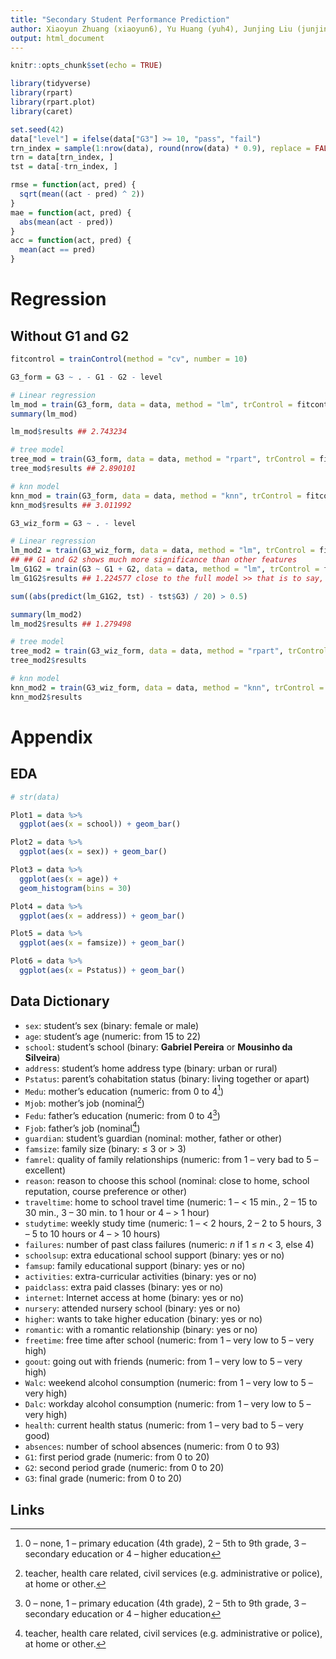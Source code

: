 ---
title: "Secondary Student Performance Prediction"
author: Xiaoyun Zhuang (xiaoyun6), Yu Huang (yuh4), Junjing Liu (junjing2)
output: html_document
---

```{r setup, include=FALSE}
knitr::opts_chunk$set(echo = TRUE)
```

```{r libraries}
library(tidyverse)
library(rpart)
library(rpart.plot)
library(caret)
```


```{r}
set.seed(42)
data["level"] = ifelse(data["G3"] >= 10, "pass", "fail")
trn_index = sample(1:nrow(data), round(nrow(data) * 0.9), replace = FALSE)
trn = data[trn_index, ]
tst = data[-trn_index, ]

rmse = function(act, pred) {
  sqrt(mean((act - pred) ^ 2))
}
mae = function(act, pred) {
  abs(mean(act - pred))
}
acc = function(act, pred) {
  mean(act == pred)
}
```

# Regression

## Without G1 and G2

```{r control}
fitcontrol = trainControl(method = "cv", number = 10)
```

```{r regression-w/o-G1-G2}
G3_form = G3 ~ . - G1 - G2 - level

# Linear regression
lm_mod = train(G3_form, data = data, method = "lm", trControl = fitcontrol, metric = "RMSE")
summary(lm_mod) 

lm_mod$results ## 2.743234

# tree model
tree_mod = train(G3_form, data = data, method = "rpart", trControl = fitcontrol, metric = "RMSE")
tree_mod$results ## 2.890101

# knn model
knn_mod = train(G3_form, data = data, method = "knn", trControl = fitcontrol, metric = "RMSE")
knn_mod$results ## 3.011992
```

```{r regression-w-G1-G2}
G3_wiz_form = G3 ~ . - level

# Linear regression
lm_mod2 = train(G3_wiz_form, data = data, method = "lm", trControl = fitcontrol, metric = "RMSE")
## ## G1 and G2 shows much more significance than other features
lm_G1G2 = train(G3 ~ G1 + G2, data = data, method = "lm", trControl = fitcontrol, metric = "RMSE")
lm_G1G2$results ## 1.224577	close to the full model >> that is to say, G1 and G2 are predictive enough for the final grade

sum((abs(predict(lm_G1G2, tst) - tst$G3) / 20) > 0.5)

summary(lm_mod2)
lm_mod2$results ## 1.279498

# tree model
tree_mod2 = train(G3_wiz_form, data = data, method = "rpart", trControl = fitcontrol, metric = "RMSE")
tree_mod2$results

# knn model
knn_mod2 = train(G3_wiz_form, data = data, method = "knn", trControl = fitcontrol, metric = "RMSE")
knn_mod2$results
```


# Appendix

## EDA

```{r}
# str(data)

Plot1 = data %>%
  ggplot(aes(x = school)) + geom_bar()

Plot2 = data %>%
  ggplot(aes(x = sex)) + geom_bar()

Plot3 = data %>%
  ggplot(aes(x = age)) + 
  geom_histogram(bins = 30)

Plot4 = data %>%
  ggplot(aes(x = address)) + geom_bar()

Plot5 = data %>%
  ggplot(aes(x = famsize)) + geom_bar()

Plot6 = data %>%
  ggplot(aes(x = Pstatus)) + geom_bar()
```


## Data Dictionary

- `sex`: student’s sex (binary: female or male)
- `age`: student’s age (numeric: from 15 to 22)
- `school`: student’s school (binary: **Gabriel Pereira** or **Mousinho da Silveira**)
- `address`: student’s home address type (binary: urban or rural)
- `Pstatus`: parent’s cohabitation status (binary: living together or apart)
- `Medu`: mother’s education (numeric: from 0 to 4[^a])
- `Mjob`: mother’s job (nominal[^b])
- `Fedu`: father’s education (numeric: from 0 to 4[^a])
- `Fjob`: father’s job (nominal[^b])
- `guardian`: student’s guardian (nominal: mother, father or other)
- `famsize`: family size (binary: ≤ 3 or > 3)
- `famrel`: quality of family relationships (numeric: from 1 – very bad to 5 – excellent)
- `reason`: reason to choose this school (nominal: close to home, school reputation, course preference or other)
- `traveltime`: home to school travel time (numeric: 1 – < 15 min., 2 – 15 to 30 min., 3 – 30 min. to 1 hour
or 4 – > 1 hour)
- `studytime`: weekly study time (numeric: 1 – < 2 hours, 2 – 2 to 5 hours, 3 – 5 to 10 hours or 4 – > 10 hours)
- `failures`: number of past class failures (numeric: $n$ if 1 ≤ $n$ < 3, else 4)
- `schoolsup`: extra educational school support (binary: yes or no)
- `famsup`: family educational support (binary: yes or no)
- `activities`: extra-curricular activities (binary: yes or no)
- `paidclass`: extra paid classes (binary: yes or no)
- `internet`: Internet access at home (binary: yes or no)
- `nursery`: attended nursery school (binary: yes or no)
- `higher`: wants to take higher education (binary: yes or no)
- `romantic`: with a romantic relationship (binary: yes or no)
- `freetime`: free time after school (numeric: from 1 – very low to 5 – very high)
- `goout`: going out with friends (numeric: from 1 – very low to 5 – very high)
- `Walc`: weekend alcohol consumption (numeric: from 1 – very low to 5 – very high)
- `Dalc`: workday alcohol consumption (numeric: from 1 – very low to 5 – very high)
- `health`: current health status (numeric: from 1 – very bad to 5 – very good)
- `absences`: number of school absences (numeric: from 0 to 93)
- `G1`: first period grade (numeric: from 0 to 20)
- `G2`: second period grade (numeric: from 0 to 20)
- `G3`: final grade (numeric: from 0 to 20)

[^a]: 0 – none, 1 – primary education (4th grade), 2 – 5th to 9th grade, 3 – secondary education or 4 – higher education
[^b]: teacher, health care related, civil services (e.g. administrative or police), at home or other.

## Links

[^1]: [Student Performance Data Set](http://archive.ics.uci.edu/ml/datasets/Student+Performance)
[^2]: [European Statistics](https://ec.europa.eu/eurostat/)
